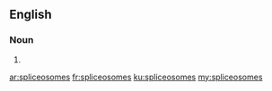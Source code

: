 ==English==

===Noun===
{{head|en|noun plural form}}

# {{plural of|spliceosome|lang=en}}

[[ar:spliceosomes]]
[[fr:spliceosomes]]
[[ku:spliceosomes]]
[[my:spliceosomes]]